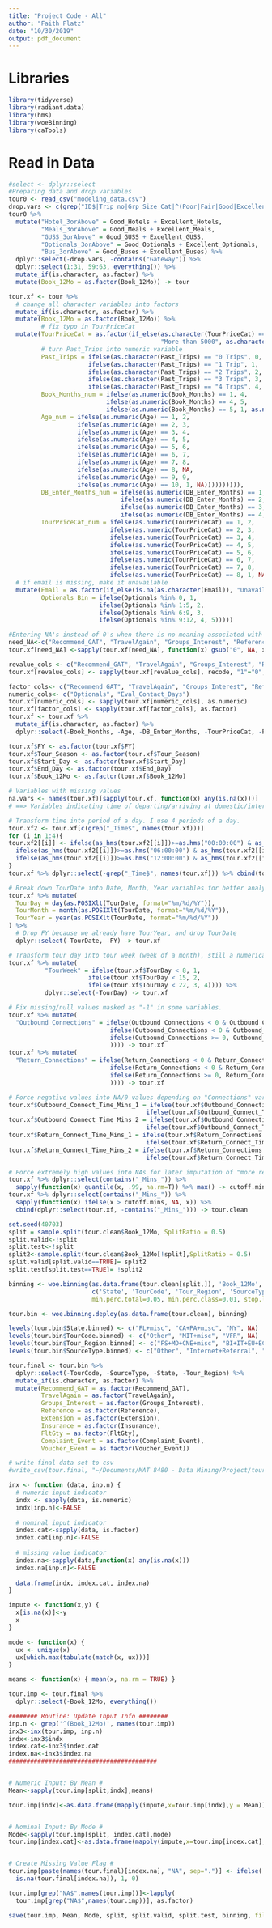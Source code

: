 ```yaml
---
title: "Project Code - All"
author: "Faith Platz"
date: "10/30/2019"
output: pdf_document
---
```


# Libraries
```r
library(tidyverse)
library(radiant.data)
library(hms)
library(woeBinning)
library(caTools)
```

# Read in Data
```r
#select <- dplyr::select
#Preparing data and drop variables
tour0 <- read_csv("modeling_data.csv")
drop.vars <- c(grep("ID$|Trip_no|Grp_Size_Cat|^(Poor|Fair|Good|Excellent)", names(tour0)))
tour0 %>% 
  mutate("Hotel_3orAbove" = Good_Hotels + Excellent_Hotels,
         "Meals_3orAbove" = Good_Meals + Excellent_Meals,
         "GUSS_3orAbove" = Good_GUSS + Excellent_GUSS,
         "Optionals_3orAbove" = Good_Optionals + Excellent_Optionals,
         "Bus_3orAbove" = Good_Buses + Excellent_Buses) %>% 
  dplyr::select(-drop.vars, -contains("Gateway")) %>% 
  dplyr::select(1:31, 59:63, everything()) %>%
  mutate_if(is.character, as.factor) %>%
  mutate(Book_12Mo = as.factor(Book_12Mo)) -> tour
```

```r
tour.xf <- tour %>%
  # change all character variables into factors
  mutate_if(is.character, as.factor) %>%
  mutate(Book_12Mo = as.factor(Book_12Mo)) %>%
         # fix typo in TourPriceCat
  mutate(TourPriceCat = as.factor(if_else(as.character(TourPriceCat) == "More than 50", 
                                          "More than 5000", as.character(TourPriceCat))),
         # turn Past_Trips into numeric variable
         Past_Trips = ifelse(as.character(Past_Trips) == "0 Trips", 0,
                      ifelse(as.character(Past_Trips) == "1 Trip", 1,
                      ifelse(as.character(Past_Trips) == "2 Trips", 2,
                      ifelse(as.character(Past_Trips) == "3 Trips", 3,
                      ifelse(as.character(Past_Trips) == "4 Trips", 4, NA))))),
         Book_Months_num = ifelse(as.numeric(Book_Months) == 1, 4,
                           ifelse(as.numeric(Book_Months) == 4, 5,
                           ifelse(as.numeric(Book_Months) == 5, 1, as.numeric(Book_Months)))),
         Age_num = ifelse(as.numeric(Age) == 1, 2,
                   ifelse(as.numeric(Age) == 2, 3,
                   ifelse(as.numeric(Age) == 3, 4,
                   ifelse(as.numeric(Age) == 4, 5,
                   ifelse(as.numeric(Age) == 5, 6,
                   ifelse(as.numeric(Age) == 6, 7,
                   ifelse(as.numeric(Age) == 7, 8,
                   ifelse(as.numeric(Age) == 8, NA,
                   ifelse(as.numeric(Age) == 9, 9,
                   ifelse(as.numeric(Age) == 10, 1, NA)))))))))),
         DB_Enter_Months_num = ifelse(as.numeric(DB_Enter_Months) == 1, 2,
                               ifelse(as.numeric(DB_Enter_Months) == 2, 3,
                               ifelse(as.numeric(DB_Enter_Months) == 3, 4,
                               ifelse(as.numeric(DB_Enter_Months) == 4, 1, NA)))),
         TourPriceCat_num = ifelse(as.numeric(TourPriceCat) == 1, 2,
                            ifelse(as.numeric(TourPriceCat) == 2, 3,
                            ifelse(as.numeric(TourPriceCat) == 3, 4,
                            ifelse(as.numeric(TourPriceCat) == 4, 5,
                            ifelse(as.numeric(TourPriceCat) == 5, 6,
                            ifelse(as.numeric(TourPriceCat) == 6, 7,
                            ifelse(as.numeric(TourPriceCat) == 7, 8,
                            ifelse(as.numeric(TourPriceCat) == 8, 1, NA))))))))) %>%
  # if email is missing, make it unavailable
  mutate(Email = as.factor(if_else(is.na(as.character(Email)), "Unavailable", as.character(Email))),
         Optionals_Bin = ifelse(Optionals %in% 0, 1,
                         ifelse(Optionals %in% 1:5, 2,
                         ifelse(Optionals %in% 6:9, 3,
                         ifelse(Optionals %in% 9:12, 4, 5)))))

#Entering NA's instead of 0's when there is no meaning associated with 0
need_NA<-c("Recommend_GAT", "TravelAgain", "Groups_Interest", "Reference", "Overall_Impression", "Pre_Departure", "Flight_Itin")
tour.xf[need_NA] <-sapply(tour.xf[need_NA], function(x) gsub("0", NA, x))

revalue_cols <- c("Recommend_GAT", "TravelAgain", "Groups_Interest", "Reference")
tour.xf[revalue_cols] <- sapply(tour.xf[revalue_cols], recode, "1"="0", "2"="1")

factor_cols<- c("Recommend_GAT", "TravelAgain", "Groups_Interest", "Reference", "Overall_Impression", "Pre_Departure", "Flight_Itin", "TD_Overall", "Extension", "Insurance", "FltGty", "Complaint_Event", "Voucher_Event", "Book_12Mo")
numeric_cols<- c("Optionals", "Eval_Contact_Days")
tour.xf[numeric_cols] <- sapply(tour.xf[numeric_cols], as.numeric)
tour.xf[factor_cols] <- sapply(tour.xf[factor_cols], as.factor)
tour.xf <- tour.xf %>%
  mutate_if(is.character, as.factor) %>%
  dplyr::select(-Book_Months, -Age, -DB_Enter_Months, -TourPriceCat, -Promo_Disc, -Optionals)
```

```r
tour.xf$FY <- as.factor(tour.xf$FY)
tour.xf$Tour_Season <- as.factor(tour.xf$Tour_Season)
tour.xf$Start_Day <- as.factor(tour.xf$Start_Day)
tour.xf$End_Day <- as.factor(tour.xf$End_Day)
tour.xf$Book_12Mo <- as.factor(tour.xf$Book_12Mo)

# Variables with missing values
na.vars <- names(tour.xf)[sapply(tour.xf, function(x) any(is.na(x)))]
# ==> Variables indicating time of departing/arriving at domestic/international airports have missing values.

# Transform time into period of a day. I use 4 periods of a day.
tour.xf2 <- tour.xf[c(grep("_Time$", names(tour.xf)))]
for (i in 1:4){
tour.xf2[[i]] <- ifelse(as_hms(tour.xf2[[i]])>=as.hms("00:00:00") & as_hms(tour.xf2[[i]])<=as.hms("05:59:59"),"Night",
  ifelse(as_hms(tour.xf2[[i]])>=as.hms("06:00:00") & as_hms(tour.xf2[[i]])<=as.hms("11:59:59"),"Morning",
  ifelse(as_hms(tour.xf2[[i]])>=as.hms("12:00:00") & as_hms(tour.xf2[[i]])<=as.hms("17:59:59"),"Afternoon","Evening")))
}
tour.xf %>% dplyr::select(-grep("_Time$", names(tour.xf))) %>% cbind(tour.xf2) -> tour.xf

# Break down TourDate into Date, Month, Year variables for better analysis
tour.xf %>% mutate(
  TourDay = day(as.POSIXlt(TourDate, format="%m/%d/%Y")),
  TourMonth = month(as.POSIXlt(TourDate, format="%m/%d/%Y")),
  TourYear = year(as.POSIXlt(TourDate, format="%m/%d/%Y"))
) %>% 
  # Drop FY because we already have TourYear, and drop TourDate
  dplyr::select(-TourDate, -FY) -> tour.xf

# Transform tour day into tour week (week of a month), still a numerical variable 
tour.xf %>% mutate(
          "TourWeek" = ifelse(tour.xf$TourDay < 8, 1,
                      ifelse(tour.xf$TourDay < 15, 2,
                      ifelse(tour.xf$TourDay < 22, 3, 4)))) %>% 
          dplyr::select(-TourDay) -> tour.xf

# Fix missing/null values masked as "-1" in some variables.
tour.xf %>% mutate(
  "Outbound_Connections" = ifelse(Outbound_Connections < 0 & Outbound_Connect_Time_Mins_2 > 0, 2,
                            ifelse(Outbound_Connections < 0 & Outbound_Connect_Time_Mins_1 > 0, 1,
                            ifelse(Outbound_Connections >= 0, Outbound_Connections, 0
                            )))) -> tour.xf
tour.xf %>% mutate(
  "Return_Connections" = ifelse(Return_Connections < 0 & Return_Connect_Time_Mins_2 > 0, 2,
                            ifelse(Return_Connections < 0 & Return_Connect_Time_Mins_1 > 0, 1,
                            ifelse(Return_Connections >= 0, Return_Connections, 0
                            )))) -> tour.xf

# Force negative values into NA/0 values depending on "Connections" variables to ensure logical imputation later
tour.xf$Outbound_Connect_Time_Mins_1 = ifelse(tour.xf$Outbound_Connections == 0, 0, 
                                      ifelse(tour.xf$Outbound_Connect_Time_Mins_1 <= 0, NA, tour.xf$Outbound_Connect_Time_Mins_1))
tour.xf$Outbound_Connect_Time_Mins_2 = ifelse(tour.xf$Outbound_Connections %in% c(0, 1), 0, 
                                      ifelse(tour.xf$Outbound_Connect_Time_Mins_2 <= 0, NA, tour.xf$Outbound_Connect_Time_Mins_2))
tour.xf$Return_Connect_Time_Mins_1 = ifelse(tour.xf$Return_Connections == 0, 0, 
                                      ifelse(tour.xf$Return_Connect_Time_Mins_1 <= 0, NA, tour.xf$Return_Connect_Time_Mins_1))
tour.xf$Return_Connect_Time_Mins_2 = ifelse(tour.xf$Return_Connections %in% c(0, 1), 0, 
                                      ifelse(tour.xf$Return_Connect_Time_Mins_2 <= 0, NA, tour.xf$Return_Connect_Time_Mins_2))

# Force extremely high values into NAs for later imputation of "more reasonable" values
tour.xf %>% dplyr::select(contains("_Mins_")) %>% 
  sapply(function(x) quantile(x, .99, na.rm=T)) %>% max() -> cutoff.mins # Use 99th percentile as threshold
tour.xf %>% dplyr::select(contains("_Mins_")) %>%
  sapply(function(x) ifelse(x > cutoff.mins, NA, x)) %>% 
  cbind(dplyr::select(tour.xf, -contains("_Mins_"))) -> tour.clean
```

```r
set.seed(40703)
split = sample.split(tour.clean$Book_12Mo, SplitRatio = 0.5)
split.valid<-!split
split.test<-!split
split2<-sample.split(tour.clean$Book_12Mo[!split],SplitRatio = 0.5)
split.valid[split.valid==TRUE]= split2
split.test[split.test==TRUE]= !split2
```


```r
binning <- woe.binning(as.data.frame(tour.clean[split,]), 'Book_12Mo', 
                       c('State', 'TourCode', 'Tour_Region', 'SourceType'),
                       min.perc.total=0.05, min.perc.class=0.01, stop.limit=0.1)

tour.bin <- woe.binning.deploy(as.data.frame(tour.clean), binning)

levels(tour.bin$State.binned) <- c("FL+misc", "CA+PA+misc", "NY", NA)
levels(tour.bin$TourCode.binned) <- c("Other", "MIT+misc", "VFR", NA)
levels(tour.bin$Tour_Region.binned) <- c("FS+MD+CNE+misc", "BI+IT+EU+EC+misc", "AM", NA)
levels(tour.bin$SourceType.binned) <- c("Other", "Internet+Referral", "Old Src IDs+misc", NA)
```

```r
tour.final <- tour.bin %>%
  dplyr::select(-TourCode, -SourceType, -State, -Tour_Region) %>%
  mutate_if(is.character, as.factor) %>% 
  mutate(Recommend_GAT = as.factor(Recommend_GAT),
         TravelAgain = as.factor(TravelAgain),
         Groups_Interest = as.factor(Groups_Interest),
         Reference = as.factor(Reference),
         Extension = as.factor(Extension),
         Insurance = as.factor(Insurance),
         FltGty = as.factor(FltGty),
         Complaint_Event = as.factor(Complaint_Event),
         Voucher_Event = as.factor(Voucher_Event))

# write final data set to csv
#write_csv(tour.final, "~/Documents/MAT 8480 - Data Mining/Project/tour.final.csv")
```

```r
inx <- function (data, inp.n) { 
  # numeric input indicator
  indx <- sapply(data, is.numeric)
  indx[inp.n]<-FALSE
  
  # nominal input indicator
  index.cat<-sapply(data, is.factor)
  index.cat[inp.n]<-FALSE
  
  # missing value indicator
  index.na<-sapply(data,function(x) any(is.na(x)))
  index.na[inp.n]<-FALSE
  
  data.frame(indx, index.cat, index.na)
}

impute <- function(x,y) {
  x[is.na(x)]<-y
  x
}

mode <- function(x) {
  ux <- unique(x)
  ux[which.max(tabulate(match(x, ux)))]
}

means <- function(x) { mean(x, na.rm = TRUE) }
```

```r
tour.imp <- tour.final %>% 
  dplyr::select(-Book_12Mo, everything())

######## Routine: Update Input Info ########
inp.n <- grep('^(Book_12Mo)', names(tour.imp)) 
inx3<-inx(tour.imp, inp.n)
indx<-inx3$indx
index.cat<-inx3$index.cat
index.na<-inx3$index.na
#########################################


# Numeric Input: By Mean #
Mean<-sapply(tour.imp[split,indx],means)

tour.imp[indx]<-as.data.frame(mapply(impute,x=tour.imp[indx],y = Mean))


# Nominal Input: By Mode #
Mode<-sapply(tour.imp[split, index.cat],mode)
tour.imp[index.cat]<-as.data.frame(mapply(impute,x=tour.imp[index.cat],y = Mode))


# Create Missing Value Flag #
tour.imp[paste(names(tour.final)[index.na], "NA", sep=".")] <- ifelse(
  is.na(tour.final[index.na]), 1, 0)

tour.imp[grep("NA$",names(tour.imp))]<-lapply(
  tour.imp[grep("NA$",names(tour.imp))], as.factor) 

save(tour.imp, Mean, Mode, split, split.valid, split.test, binning, file="tour_clean_bin.RData")
```





